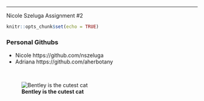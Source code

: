 ---
Nicole Szeluga Assignment #2

```r
knitr::opts_chunk$set(echo = TRUE)
```

### Personal Githubs
- Nicole https://github.com/nszeluga
- Adriana https://github.com/aherbotany

<br>

![__Bentley is the cutest cat__](Bentley.jpg)


